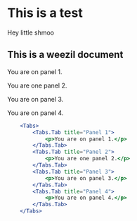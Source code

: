 

# This is a test

Hey little shmoo

## This is a weezil document

<Tabs>
        <Tabs.Tab title="Panel 1">
            <p>You are on panel 1.</p>
        </Tabs.Tab>
        <Tabs.Tab title="Panel 2">
            <p>You are one panel 2.</p>
        </Tabs.Tab>
        <Tabs.Tab title="Panel 3">
            <p>You are on panel 3.</p>
        </Tabs.Tab>
        <Tabs.Tab title="Panel 4">
            <p>You are on panel 4.</p>
        </Tabs.Tab>
    </Tabs>

```jsx
    <Tabs>
        <Tabs.Tab title="Panel 1">
            <p>You are on panel 1.</p>
        </Tabs.Tab>
        <Tabs.Tab title="Panel 2">
            <p>You are one panel 2.</p>
        </Tabs.Tab>
        <Tabs.Tab title="Panel 3">
            <p>You are on panel 3.</p>
        </Tabs.Tab>
        <Tabs.Tab title="Panel 4">
            <p>You are on panel 4.</p>
        </Tabs.Tab>
    </Tabs>
```


